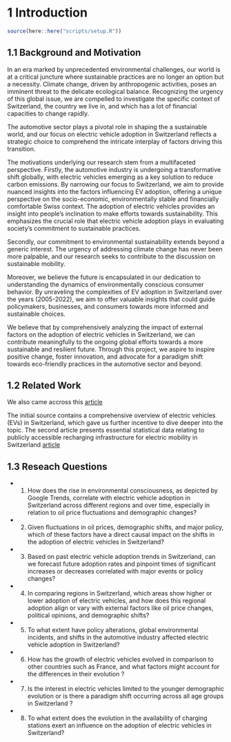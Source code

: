 # 1 Introduction

```r
source(here::here("scripts/setup.R"))
```

## 1.1 Background and Motivation

In an era marked by unprecedented environmental challenges, our world is at a critical juncture where sustainable practices are no longer an option but a necessity. Climate change, driven by anthropogenic activities, poses an imminent threat to the delicate ecological balance. Recognizing the urgency of this global issue, we are compelled to investigate the specific context of Switzerland, the country we live in, and which has a lot of financial capacities to change rapidly.  

The automotive sector plays a pivotal role in shaping the a sustainable world, and our focus on electric vehicle adoption in Switzerland reflects a strategic choice to comprehend the intricate interplay of factors driving this transition. 

The motivations underlying our research stem from a multifaceted perspective. Firstly, the automotive industry is undergoing a transformative shift globally, with electric vehicles emerging as a key solution to reduce carbon emissions. By narrowing our focus to Switzerland, we aim to provide nuanced insights into the factors influencing EV adoption, offering a unique perspective on the socio-economic, environmentally stable and financially comfortable Swiss context. The adoption of electric vehicles provides an insight into people's inclination to make efforts towards sustainability. This emphasizes the crucial role that electric vehicle adoption plays in evaluating society's commitment to sustainable practices.

Secondly, our commitment to environmental sustainability extends beyond a generic interest. The urgency of addressing climate change has never been more palpable, and our research seeks to contribute to the discussion on sustainable mobility. 

Moreover, we believe the future is encapsulated in our dedication to understanding the dynamics of environmentally conscious consumer behavior. By unraveling the complexities of EV adoption in Switzerland over the years (2005-2022), we aim to offer valuable insights that could guide policymakers, businesses, and consumers towards more informed and sustainable choices. 

We believe that by comprehensively analyzing the impact of external factors on the adoption of electric vehicles in Switzerland, we can contribute meaningfully to the ongoing global efforts towards a more sustainable and resilient future. Through this project, we aspire to inspire positive change, foster innovation, and advocate for a paradigm shift towards eco-friendly practices in the automotive sector and beyond.

## 1.2 Related Work 

We also came accross this [article](https://www.hivepower.tech/blog/electric-vehicles-evs-in-switzerland-what-you-should-know)

The initial source contains a comprehensive overview of electric vehicles (EVs) in Switzerland, which gave us further incentive to dive deeper into the topic. The second article presents essential statistical data relating to publicly accessible recharging infrastructure for electric mobility in Switzerland [article](https://www.uvek-gis.admin.ch/BFE/storymaps/MO_Kennzahlen_Fahrzeuge/Ladeinfrastruktur_Elektromobilitaet/?lang=fr)

## 1.3 Reseach Questions

- 1. How does the rise in environmental consciousness, as depicted by Google Trends, correlate with electric vehicle adoption in Switzerland across different regions and over time, especially in relation to oil price fluctuations and demographic changes?
- 2. Given fluctuations in oil prices, demographic shifts, and major policy, which of these factors have a direct causal impact on the shifts in the adoption of electric vehicles in Switzerland?
- 3. Based on past electric vehicle adoption trends in Switzerland, can we forecast future adoption rates and pinpoint times of significant increases or decreases correlated with major events or policy changes?
- 4. In comparing regions in Switzerland, which areas show higher or lower adoption of electric vehicles, and how does this regional adoption align or vary with external factors like oil price changes, political opinions, and demographic shifts?
- 5. To what extent have policy alterations, global environmental incidents, and shifts in the automotive industry affected electric vehicle adoption in Switzerland?
- 6. How has the growth of electric vehicles evolved in comparison to other countries such as France, and what factors might account for the differences in their evolution ? 
- 7. Is the interest in electric vehicles limited to the younger demographic evolution or is there a paradigm shift occurring across all age groups in Switzerland ? 
- 8. To what extent does the evolution in the availability of charging stations exert an influence on the adoption of electric vehicles in Switzerland? 
